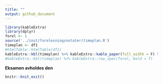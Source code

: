 ```yaml
---
title: ""
output: github_document
---
```


```r
library(kableExtra)
library(dplyr)
forel <- 1
source('../inst/forelesningsnotater/timeplan.R')
timeplan <- df1
#htmlTable::htmlTable(df1)
kableExtra::kbl(timeplan) %>% kableExtra::kable_paper(full_width = F) %>% kableExtra::row_spec(forel, bold = T)
#kableExtra::kbl(timeplan) %>% kableExtra::row_spec(forel, bold = T)
```

**Eksamen avholdes den **

```r
knitr::knit_exit()
```

